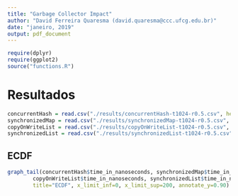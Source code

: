 ```yaml
---
title: "Garbage Collector Impact"
author: "David Ferreira Quaresma (david.quaresma@ccc.ufcg.edu.br)"
date: "janeiro, 2019"
output: pdf_document
---
```


```r
require(dplyr)
require(ggplot2)
source("functions.R")
```

# Resultados
```r
concurrentHash = read.csv("./results/concurrentHash-t1024-r0.5.csv", header=T, dec=".")
synchronizedMap = read.csv("./results/synchronizedMap-t1024-r0.5.csv", header=T, dec=".")
copyOnWriteList = read.csv("./results/copyOnWriteList-t1024-r0.5.csv", header=T, dec=".")
synchronizedList = read.csv("./results/synchronizedList-t1024-r0.5.csv", header=T, dec=".")
```

## ECDF
```r
graph_tail(concurrentHash$time_in_nanoseconds, synchronizedMap$time_in_nanoseconds,
        copyOnWriteList$time_in_nanoseconds, synchronizedList$time_in_nanoseconds,
        title="ECDF", x_limit_inf=0, x_limit_sup=200, annotate_y=0.90)
```
